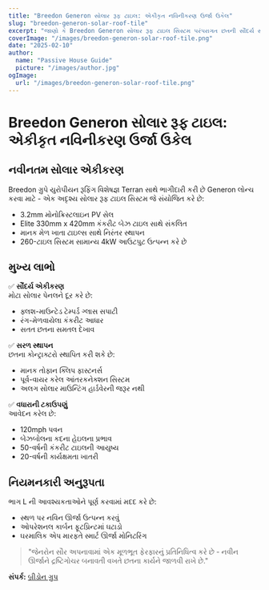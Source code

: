 ```yaml
---
title: "Breedon Generon સોલાર રૂફ ટાઇલ: એકીકૃત નવિનીકરણ ઉર્જા ઉકેલ"
slug: "breedon-generon-solar-roof-tile"
excerpt: "જાણો કે Breedon Generon સોલાર રૂફ ટાઇલ સિસ્ટમ પરંપરાગત છતની સૌંદર્ય સાથે નવિનીકરણ ઉર્જા ઉત્પન્ન કેવી રીતે એકીકૃત કરે છે."
coverImage: "/images/breedon-generon-solar-roof-tile.png"
date: "2025-02-10"
author:
  name: "Passive House Guide"
  picture: "/images/author.jpg"
ogImage:
  url: "/images/breedon-generon-solar-roof-tile.png"
---
```


# Breedon Generon સોલાર રૂફ ટાઇલ: એકીકૃત નવિનીકરણ ઉર્જા ઉકેલ

## નવીનતમ સોલાર એકીકરણ

Breedon ગ્રુપે યુરોપીયન રૂફિંગ વિશેષજ્ઞ Terran સાથે ભાગીદારી કરી છે Generon લોન્ચ કરવા માટે - એક અદૃશ્ય સોલાર રૂફ ટાઇલ સિસ્ટમ જે સંયોજિત કરે છે:

- 3.2mm મોનોક્રિસ્ટલાઇન PV સેલ
- Elite 330mm x 420mm કંકરીટ બેઝ ટાઇલ સાથે સંકલિત
- માનક મેળ ખાતા ટાઇલ્સ સાથે નિરંતર સ્થાપન
- 260-ટાઇલ સિસ્ટમ સામાન્ય 4kW આઉટપુટ ઉત્પન્ન કરે છે

## મુખ્ય લાભો

✅ **સૌંદર્ય એકીકરણ**  
મોટા સોલાર પેનલને દૂર કરે છે:
- ફ્લશ-માઉન્ટેડ ટેમ્પર્ડ ગ્લાસ સપાટી
- રંગ-મેળવાયેલા કંકરીટ આધાર
- સતત છતના સમતલ દેખાવ

✅ **સરળ સ્થાપન**  
છતના કોન્ટ્રાક્ટરો સ્થાપિત કરી શકે છે:
- માનક તોફાન ક્લિપ ફાસ્ટનર્સ
- પૂર્વ-વાયર કરેલ આંતરકનેક્શન સિસ્ટમ
- અલગ સોલાર માઉન્ટિંગ હાર્ડવેરની જરૂર નથી

✅ **વધારાની ટકાઉપણું**  
આવેદન કરેલ છે:
- 120mph પવન
- બેઝબોલના કદના હેઇલના પ્રભાવ
- 50-વર્ષની કંકરીટ ટાઇલની આયુષ્ય
- 20-વર્ષની કાર્યક્ષમતા ખાતરી

## નિયમનકારી અનુરૂપતા

ભાગ L ની આવશ્યકતાઓને પૂર્ણ કરવામાં મદદ કરે છે:
- સ્થળ પર નવિન ઊર્જા ઉત્પન્ન કરવું
- ઓપરેશનલ કાર્બન ફૂટપ્રિન્ટમાં ઘટાડો
- ઘરમાલિક એપ મારફતે સ્માર્ટ ઊર્જા મોનિટરિંગ

> "જેનરોન સૌર અપનાવામાં એક મૂળભૂત ફેરફારનું પ્રતિનિધિત્વ કરે છે - નવીન ઊર્જાને દ્રષ્ટિગોચર બનાવતી વખતે છતના કાર્યને જાળવી રાખે છે."  

**સંપર્ક:** [બ્રીડોન ગ્રુપ](https://www.breedongroup.com)
